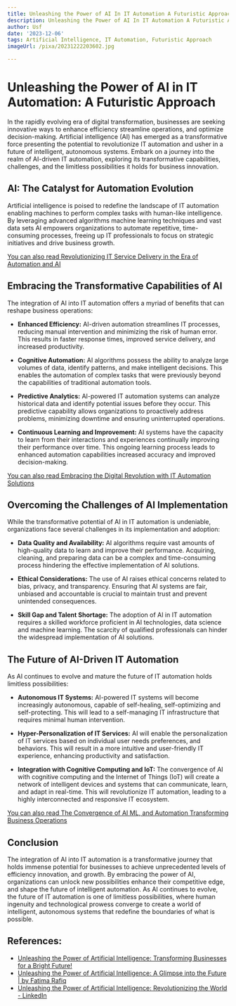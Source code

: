 ```yaml
---
title: Unleashing the Power of AI In IT Automation A Futuristic Approach
description: Unleashing the Power of AI In IT Automation A Futuristic Approach
author: Usf
date: '2023-12-06'
tags: Artificial Intelligence, IT Automation, Futuristic Approach
imageUrl: /pixa/20231222203602.jpg

---
```

# Unleashing the Power of AI in IT Automation: A  Futuristic Approach

In the rapidly evolving era of digital transformation, businesses are seeking innovative ways to enhance efficiency streamline operations, and optimize decision-making. Artificial intelligence (AI) has emerged as a transformative force presenting the potential to revolutionize IT automation and usher in a  future of intelligent, autonomous systems.  Embark on a journey  into the realm of AI-driven IT automation, exploring its  transformative capabilities,  challenges, and the  limitless possibilities it holds for business innovation.

## AI: The  Catalyst for Automation Evolution

Artificial  intelligence  is poised to redefine the  landscape of IT automation enabling machines to perform complex tasks with human-like intelligence. By leveraging advanced algorithms machine learning  techniques and vast  data sets AI empowers organizations to automate repetitive, time-consuming processes, freeing up IT professionals to focus on strategic initiatives  and  drive business  growth.

[You can also  read Revolutionizing  IT Service Delivery  in the Era of Automation and  AI](Revolutionizing%20IT%20Service%20Delivery%20in%20the%20Era%20of%20Automation%20and%20AI)


## Embracing the Transformative Capabilities of AI

The integration of AI into IT automation offers a myriad  of benefits that can reshape business operations:

* **Enhanced Efficiency:** AI-driven automation streamlines IT processes, reducing manual intervention  and minimizing the risk of human error. This results in faster response times, improved service delivery, and  increased productivity.

* **Cognitive Automation:** AI algorithms possess the ability to analyze large volumes of data, identify patterns, and make  intelligent decisions. This enables  the  automation of complex tasks that  were previously beyond the capabilities of traditional automation  tools.

* **Predictive Analytics:** AI-powered IT automation systems can analyze historical data and  identify potential issues before they occur. This predictive capability allows  organizations to proactively address problems, minimizing downtime and  ensuring uninterrupted operations.

* **Continuous Learning and Improvement:** AI systems have the capacity to learn from their interactions and experiences continually improving  their performance over time. This ongoing learning process  leads to enhanced automation capabilities increased accuracy and improved decision-making.

[You  can also read Embracing the Digital Revolution with IT Automation  Solutions](Embracing%20the%20Digital%20Revolution%20with%20IT%20Automation%20Solutions)


## Overcoming the Challenges of  AI Implementation

While the  transformative  potential of AI in IT automation is undeniable, organizations face several challenges  in its implementation and  adoption:

* **Data Quality and Availability:** AI algorithms require vast amounts of high-quality data to learn and improve their performance. Acquiring,  cleaning, and preparing data can be a complex  and time-consuming process hindering  the  effective implementation of AI solutions.

* **Ethical Considerations:** The  use of AI raises ethical concerns related  to bias, privacy, and transparency. Ensuring that  AI systems are fair, unbiased and accountable is crucial to maintain trust and prevent unintended consequences.

* **Skill Gap and Talent Shortage:** The adoption of AI in IT automation requires a skilled workforce proficient in  AI  technologies, data science and machine learning. The scarcity of qualified professionals can hinder the widespread implementation of AI solutions.

## The Future of AI-Driven IT Automation

As AI continues to evolve and mature the future of IT automation holds limitless possibilities:

* **Autonomous IT Systems:**  AI-powered IT systems will become increasingly autonomous,  capable of self-healing, self-optimizing and self-protecting.  This will lead to a self-managing  IT infrastructure that requires minimal human  intervention.

* **Hyper-Personalization of IT Services:** AI will  enable the personalization of IT  services based on individual user needs preferences, and behaviors. This will result in a more intuitive and  user-friendly IT experience, enhancing productivity and satisfaction.

* **Integration with Cognitive Computing and IoT:**  The convergence  of AI with cognitive  computing and  the Internet of Things (IoT) will create a network of intelligent devices and systems  that can communicate,  learn, and adapt in real-time. This will revolutionize IT automation, leading to a highly interconnected and responsive IT ecosystem.

[You can also read The Convergence of AI ML, and Automation Transforming Business Operations](The%20Convergence%20of%20AI%2C%20ML%2C%20and%20Automation%20Transforming%20Business%20Operations)


## Conclusion

The integration of AI into IT automation is a transformative journey that holds immense potential for businesses to achieve unprecedented levels of efficiency innovation,  and growth. By embracing the power of AI, organizations can  unlock new possibilities enhance their competitive edge, and shape the future of intelligent automation. As AI continues to evolve, the future of IT automation is  one of limitless possibilities, where human ingenuity and technological prowess  converge to create a world of intelligent, autonomous systems that redefine  the boundaries of what is possible.

## References:
- [Unleashing the Power of Artificial Intelligence: Transforming Businesses for a Bright Future!](https://www.linkedin.com/pulse/unleashing-power-artificial-intelligence-transforming)
- [Unleashing the Power of Artificial Intelligence: A Glimpse into the Future | by Fatima Rafiq](https://ai.plainenglish.io/unleashing-the-power-of-artificial-intelligence-a-glimpse-into-the-future-3e976a7ddc63)
- [Unleashing the Power of Artificial Intelligence: Revolutionizing the World - LinkedIn](https://www.linkedin.com/pulse/unleashing-power-artificial-intelligence-world-nilabdhi-samantray)

